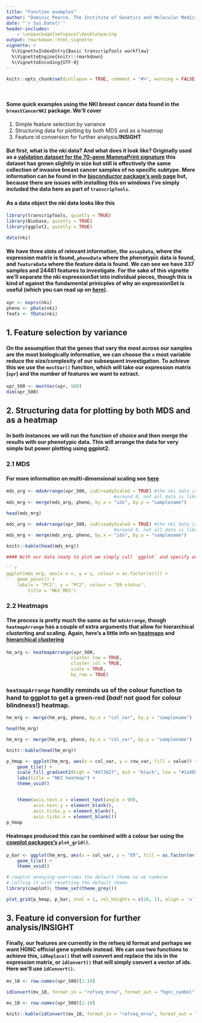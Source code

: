 ```yaml
---
title: "Function examples"
author: "Dominic Pearce, The Institute of Genetics and Molecular Medicine, The University of Edinburgh"
date: "`r Sys.Date()`"
header-includes:
    - \usepackage{setspace}\doublespacing
output: rmarkdown::html_vignette 
vignette: >
  %\VignetteIndexEntry{Basic transcripTools workflow}
  %\VignetteEngine{knitr::rmarkdown}
  %\VignetteEncoding{UTF-8}
---
```


```r
knitr::opts_chunk$set(collapse = TRUE, comment = "#>", warning = FALSE, message = FALSE, fig.align = 'center', results = 'asis', fig.show = 'hold', fig.width = 7, fig.height = 5)
```
&nbsp;

#### Some quick examples using the NKI breast cancer data found in the `breastCancerNKI` package. We'll cover

 1. Simple feature selection by variance
 2. Structuring data for plotting by both MDS and as a heatmap
 3. Feature id conversion for further analysis/**INSIGHT**

#### But first, what is the nki data? And what does it look like? Originally used as a [validation dataset for the 70-gene MammaPrint signature](https://www.ncbi.nlm.nih.gov/pubmed/12490681) this dataset has grown slightly in size but still is effectively the same collection of invasive breast cancer samples of no specific subtype. More information can be found in the [bioconductor package's web page](http://bioconductor.org/packages/release/data/experiment/html/breastCancerNKI.html) but, because there are issues with installing this on windows I've simply included the data here as part of `transcripTools`. 

#### As a data object the nki data looks like this

```r
library(transcripTools, quietly = TRUE)
library(Biobase, quietly = TRUE)
library(ggplot2, quietly = TRUE)

data(nki)
```

#### We have three slots of relevant information, the `assayData`, where the expression matrix is found, `phenoData` where the phenotypic data is found, and `featureData` where the feature data is found. We can see we have 337 samples and 24481 features to investigate. For the sake of this vignette we'll separate the nki expressionSet into individual pieces, though this is kind of against the fundamental prinicples of why an expressionSet is useful (which you can read up on [here](http://www.bioconductor.org/packages/3.7/bioc/vignettes/Biobase/inst/doc/ExpressionSetIntroduction.pdf)).

```r
xpr <- exprs(nki) 
pheno <- pData(nki)
feats <- fData(nki)
```

## 1. Feature selection by variance

#### On the assumption that the genes that vary the most across our samples are the most biologically informative, we can choose the `n` most variable reduce the size/complexity of our subsequent investigation. To achieve this we use the `mostVar()` function, which will take our expression matrix (`xpr`) and the number of features we want to extract.

```r
xpr_500 <- mostVar(xpr, 500)
dim(xpr_500)
```

## 2. Structuring data for plotting by both MDS and as a heatmap

#### In both instances we will run the function of choice and then merge the results with our phenotypic data. This will arrange the data for very simple but power plotting using ggplot2.

### 2.1 MDS

#### For more information on multi-dimensional scaling see [here](https://statquest.org/2017/12/11/statquest-mds-and-pcoa-clearly-explained/)

```r
mds_arg <- mdsArrange(xpr_500, isAlreadyScaled = TRUE) #the nki data is scaled 
	    								#around 0, not all data is like this
mds_mrg <- merge(mds_arg, pheno, by.x = "ids", by.y = "samplename")

head(mds_mrg)
```

```r
mds_arg <- mdsArrange(xpr_500, isAlreadyScaled = TRUE) #the nki data is scaled 
	    								#around 0, not all data is like this
mds_mrg <- merge(mds_arg, pheno, by.x = "ids", by.y = "samplename")

knitr::kable(head(mds_mrg))

#### With our data ready to plot we simply call `ggplot` and specify our colours etc. using `mds_mrg`'s column headings. Unsurprisingly, when we colour by `er` (estrogen receptor status) we see that the 500 most variable genes capture and separate our samples by this factor.

```r
ggplot(mds_mrg, aes(x = x, y = y, colour = as.factor(er))) + 
	geom_point() +
	labs(x = "PC1", y = "PC2", colour = "ER-status",
		title = "NKI MDS")
```

### 2.2 Heatmaps

#### The process is pretty much the same as for `mdsArrange`, though `heatmapArrange` has a couple of extra arguments that allow for hierarchical clusterting and scaling. Again, here's a little info on [heatmaps](https://www.youtube.com/watch?v=oMtDyOn2TCc) and [hierarchical clustering](https://www.youtube.com/watch?v=7xHsRkOdVwo)

```r
hm_arg <- heatmapArrange(xpr_500, 
						cluster_row = TRUE,
						cluster_col = TRUE,
						scale = TRUE,
						by_row = TRUE) 
```

### `heatmapArrange` handily reminds us of the colour function to hand to ggplot to get a green-red (*bad!* not good for colour blindness!) heatmap.

```r
hm_mrg <- merge(hm_arg, pheno, by.x = "col_var", by.y = "samplename")

head(hm_mrg)
```

```r
hm_mrg <- merge(hm_arg, pheno, by.x = "col_var", by.y = "samplename")

knitr::kable(head(hm_mrg))
```

```r
p_hmap <- ggplot(hm_mrg, aes(x = col_var, y = row_var, fill = value)) + 
	geom_tile() +
	scale_fill_gradient2(high = "#d73027", mid = "black", low = "#1a9850") + 
	labs(title = "NKI heatmap") +
	theme_void()


	theme(axis.text.x = element_text(angle = 90),
		  axis.text.y = element_blank(),
		  axis.ticks.y = element_blank(),
		  axis.ticks.x = element_blank())
p_hmap
```

#### Heatmaps produced this can be combined with a colour bar using the [cowplot packages's](https://cran.r-project.org/web/packages/cowplot/vignettes/introduction.html) `plot_grid()`.

```r
p_bar <- ggplot(hm_mrg, aes(x = col_var, y = "ER", fill = as.factor(er))) +
	geom_tile() + 
	theme_void()

# cowplot annoying overrides the default theme so we combine
# calling it with resetting the default theme
library(cowplot); theme_set(theme_grey()) 

plot_grid(p_hmap, p_bar, ncol = 1, rel_heights = c(10, 1), align = 'v')
```

## 3. Feature id conversion for further analysis/**INSIGHT**

#### Finally, our features are currently in the refseq id format and perhaps we want HGNC official gene symbols instead. We can use two functions to achieve this, `idReplace()` that will convert and replace the ids in the expression matrix, or `idConvert()` that will simply convert a vector of ids. Here we'll use `idConvert()`.

```r
mv_10 <- row.names(xpr_500)[1:10]

idConvert(mv_10, format_in = "refseq_mrna", format_out = "hgnc_symbol")
```

```r
mv_10 <- row.names(xpr_500)[1:10]

knitr::kable(idConvert(mv_10, format_in = "refseq_mrna", format_out = "hgnc_symbol"))
```

